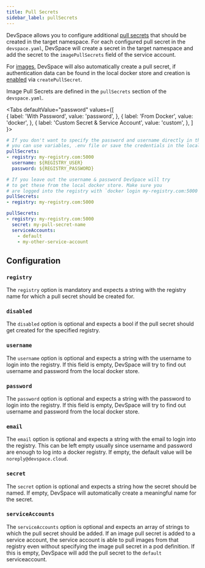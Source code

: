 ```yaml
---
title: Pull Secrets
sidebar_label: pullSecrets
---
```



DevSpace allows you to configure additional [pull secrets](https://kubernetes.io/docs/tasks/configure-pod-container/pull-image-private-registry/) that should be created in the target namespace. For each configured pull secret in the `devspace.yaml`, DevSpace will create a secret in the target namespace and add the secret to the `imagePullSecrets` field of the service account.

For [images](../images/basics.mdx), DevSpace will also automatically create a pull secret, if authentication data can be found in the local docker store and creation is [enabled](../images/pull-secrets.mdx) via `createPullSecret`. 

Image Pull Secrets are defined in the `pullSecrets` section of the `devspace.yaml`.

<Tabs
    defaultValue="password"
    values={[        
        { label: 'With Password', value: 'password', },
        { label: 'From Docker', value: 'docker', },
        { label: 'Custom Secret & Service Account', value: 'custom', },
    ]
    }>
<TabItem value="password">

```yaml
# If you don't want to specify the password and username directly in the config
# you can use variables, .env file or save the credentials in the local docker store
pullSecrets: 
- registry: my-registry.com:5000 
  username: ${REGISTRY_USER}
  password: ${REGISTRY_PASSWORD}
```

</TabItem>
<TabItem value="docker">

```yaml
# If you leave out the username & password DevSpace will try
# to get these from the local docker store. Make sure you
# are logged into the registry with `docker login my-registry.com:5000`
pullSecrets:
- registry: my-registry.com:5000
```

</TabItem>
<TabItem value="custom">

```yaml
pullSecrets:
- registry: my-registry.com:5000
  secret: my-pull-secret-name
  serviceAccounts: 
    - default
    - my-other-service-account
```

</TabItem>
</Tabs>

## Configuration

### `registry`
The `registry` option is mandatory and expects a string with the registry name for which a pull secret should be created for.

### `disabled`
The `disabled` option is optional and expects a bool if the pull secret should get created for the specified registry.

### `username`
The `username` option is optional and expects a string with the username to login into the registry. If this field is empty, DevSpace will try to find out username and password from the local docker store.

### `password`
The `password` option is optional and expects a string with the password to login into the registry. If this field is empty, DevSpace will try to find out username and password from the local docker store.

### `email`
The `email` option is optional and expects a string with the email to login into the registry. This can be left empty usually since username and password are enough to log into a docker registry. If empty, the default value will be `noreply@devspace.cloud`.

### `secret`
The `secret` option is optional and expects a string how the secret should be named. If empty, DevSpace will automatically create a meaningful name for the secret.

### `serviceAccounts`
The `serviceAccounts` option is optional and expects an array of strings to which the pull secret should be added. If an image pull secret is added to a service account, the service account is able to pull images from that registry even without specifying the image pull secret in a pod definition. If this is empty, DevSpace will add the pull secret to the `default` serviceaccount.
